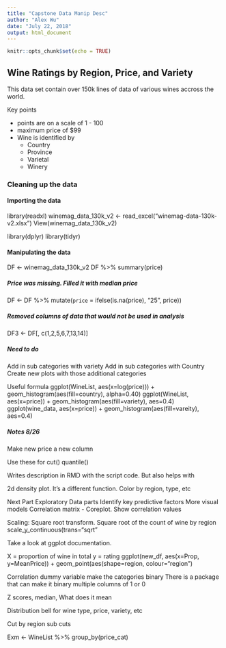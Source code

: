 ---
title: "Capstone Data Manip Desc"
author: "Alex Wu"
date: "July 22, 2018"
output: html_document
---

```{r setup, include=FALSE}
knitr::opts_chunk$set(echo = TRUE)
```

## Wine Ratings by Region, Price, and Variety
This data set contain over 150k lines of data of various wines accross the world.

Key points

- points are on a scale of 1 - 100
- maximum price of $99
- Wine is identified by 
    - Country
    - Province
    - Varietal
    - Winery
  

### Cleaning up the data

#### Importing the data
library(readxl)
winemag_data_130k_v2 <- read_excel("winemag-data-130k-v2.xlsx")
View(winemag_data_130k_v2)

library(dplyr)
library(tidyr)



#### Manipulating the data

DF <- winemag_data_130k_v2
DF %>% summary(price)


##### Price was missing. Filled it with median price
DF <- DF %>% mutate(`price` = ifelse(is.na(price), "25", price))



##### Removed columns of data that would not be used in analysis
DF3 <- DF[, c(1,2,5,6,7,13,14)]






##### Need to do
Add in sub categories with variety
Add in sub categories with Country
Create new plots with those additional categories


Useful formula
ggplot(WineList, aes(x=log(price))) + geom_histogram(aes(fill=country), alpha=0.40)
ggplot(WineList, aes(x=price)) + geom_histogram(aes(fill=variety), aes=0.4)
ggplot(wine_data, aes(x=price)) + geom_histogram(aes(fill=vareity), aes=0.4)


##### Notes 8/26
Make new price a new column

Use these for 
cut()
quantile()


Writes description in RMD with the script code. But also helps with 

2d density plot. It's a different function. Color by region, type, etc

Next Part
Exploratory Data parts
Identify key predictive factors
More visual models
Correlation matrix - Coreplot. Show correlation values


Scaling:
Square root transform. Square root of the count of wine by region
scale_y_continuous(trans="sqrt"

Take a look at ggplot documentation.

X = proportion of wine in total
y = rating
ggplot(new_df, aes(x=Prop, y=MeanPrice)) + geom_point(aes(shape=region, colour="region")



Correlation
dummy variable make the categories binary
There is a package that can make it binary
multiple columns of 1 or 0

Z scores, median, 
What does it mean

Distribution bell for wine type, price, variety, etc





Cut by region sub cuts


Exm <- WineList %>% group_by(price_cat)

